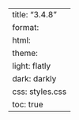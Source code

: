 ---
title: "3.4.8"
format:
    html:
        theme:
            light: flatly
            dark: darkly
        css: styles.css
        toc: true
---